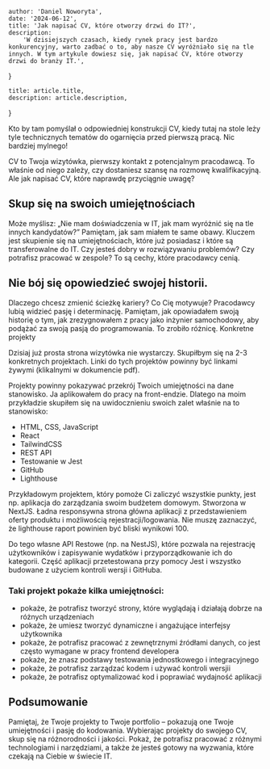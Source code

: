 
    author: 'Daniel Noworyta',
    date: '2024-06-12',
    title: 'Jak napisać CV, które otworzy drzwi do IT?',
    description:
        'W dzisiejszych czasach, kiedy rynek pracy jest bardzo konkurencyjny, warto zadbać o to, aby nasze CV wyróżniało się na tle innych. W tym artykule dowiesz się, jak napisać CV, które otworzy drzwi do branży IT.',
}

    title: article.title,
    description: article.description,
}


Kto by tam pomyślał o odpowiedniej konstrukcji CV, kiedy tutaj na stole leży tyle technicznych tematów do ogarnięcia przed pierwszą pracą. Nic bardziej mylnego!

CV to Twoja wizytówka, pierwszy kontakt z potencjalnym pracodawcą. To właśnie od niego zależy, czy dostaniesz szansę na rozmowę kwalifikacyjną. Ale jak napisać CV, które naprawdę przyciągnie uwagę?
## Skup się na swoich umiejętnościach
Może myślisz: „Nie mam doświadczenia w IT, jak mam wyróżnić się na tle innych kandydatów?” Pamiętam, jak sam miałem te same obawy. Kluczem jest skupienie się na umiejętnościach, które już posiadasz i które są transferowalne do IT. Czy jesteś dobry w rozwiązywaniu problemów? Czy potrafisz pracować w zespole? To są cechy, które pracodawcy cenią.

## Nie bój się opowiedzieć swojej historii.
Dlaczego chcesz zmienić ścieżkę kariery? Co Cię motywuje? Pracodawcy lubią widzieć pasję i determinację. Pamiętam, jak opowiadałem swoją historię o tym, jak zrezygnowałem z pracy jako inżynier samochodowy, aby podążać za swoją pasją do programowania. To zrobiło różnicę.
Konkretne projekty

Dzisiaj już prosta strona wizytówka nie wystarczy. Skupiłbym się na 2-3 konkretnych projektach. Linki do tych projektów powinny być linkami żywymi (klikalnymi w dokumencie pdf). 

Projekty powinny pokazywać przekrój Twoich umiejętności na dane stanowisko. Ja aplikowałem do pracy na front-endzie. Dlatego na moim przykładzie skupiłem się na uwidocznieniu swoich zalet właśnie na to stanowisko:
- HTML, CSS, JavaScript
- React
- TailwindCSS
- REST API
- Testowanie w Jest
- GitHub
- Lighthouse

Przykładowym projektem, który pomoże Ci zaliczyć wszystkie punkty, jest np. aplikacja do zarządzania swoim budżetem domowym. Stworzona w NextJS. Ładna responsywna strona główna aplikacji z przedstawieniem oferty produktu i możliwością rejestracji/logowania. Nie muszę zaznaczyć, że lighthouse raport powinien być bliski wynikowi 100.

Do tego własne API Restowe (np. na NestJS), które pozwala na rejestrację użytkowników i zapisywanie wydatków i przyporządkowanie ich do kategorii. Część aplikacji przetestowana przy pomocy Jest i wszystko budowane z użyciem kontroli wersji i GitHuba.

### Taki projekt pokaże kilka umiejętności:
- pokaże, że potrafisz tworzyć strony, które wyglądają i działają dobrze na różnych urządzeniach
- pokaże, że umiesz tworzyć dynamiczne i angażujące interfejsy użytkownika
- pokaże, że potrafisz pracować z zewnętrznymi źródłami danych, co jest często wymagane w pracy frontend developera
- pokaże, że znasz podstawy testowania jednostkowego i integracyjnego
- pokaże, że potrafisz zarządzać kodem i używać kontroli wersjii
- pokaże, że potrafisz optymalizować kod i poprawiać wydajność aplikacji
## Podsumowanie
Pamiętaj, że Twoje projekty to Twoje portfolio – pokazują one Twoje umiejętności i pasję do kodowania. Wybierając projekty do swojego CV, skup się na różnorodności i jakości. Pokaż, że potrafisz pracować z różnymi technologiami i narzędziami, a także że jesteś gotowy na wyzwania, które czekają na Ciebie w świecie IT.
